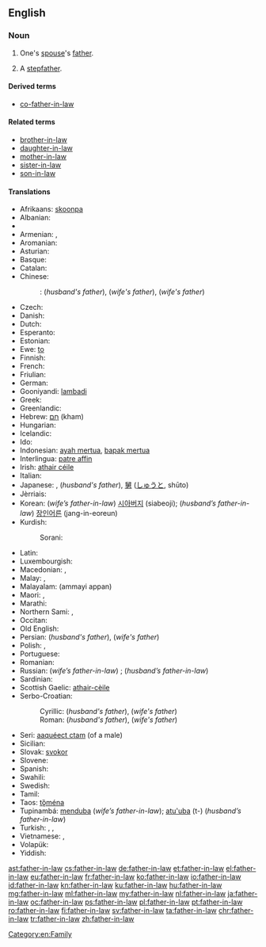 ==English==

===Noun===
{{wikipedia}}
{{en-noun|head=[[father]]-[[in-law]]|fathers-in-law|pl2=father-in-laws}}

# One's [[spouse]]'s [[father]].
# {{context|dated|lang=en}} A [[stepfather]].
#: {{quote-book
|year=1839
|author=Charles Dickens
|title=Nicholas Nickleby
|chapter=IV
|url=
|isbn=1-85326-264-1
|page=41
|passage=`Yes,` replied Snawley. `The fact is, I am not their father, Mr Squeers. I'm only their father-in-law.` }}

====Derived terms====
* {{qualifier|uncommon}} [[co-father-in-law]]

====Related terms====
* [[brother-in-law]]
* [[daughter-in-law]]
* [[mother-in-law]]
* [[sister-in-law]]
* [[son-in-law]]

====Translations====
{{trans-top|One's spouse's father}}
* Afrikaans: [[skoonpa]]
* Albanian: {{t-|sq|vjehërr|m}}
* {{trreq|ar}}
* Armenian: {{qualifier|husband's father}} {{t-|hy|սկեսրայր|tr=skesrayr}}, {{qualifier|wife's father}} {{t-|hy|աներ|tr=aner}}
* Aromanian: {{t-|rup|socru|m}}
* Asturian: {{t+|ast|suegru|m}}
* Basque: {{t+|eu|aitaginarreba}}
* Catalan: {{t-|ca|sogre|m}}
* Chinese:
*: {{ttbc|cmn}}: {{t-|cmn|公公|tr=gōnggong|sc=Hani}} (''husband's father''), {{t-|cmn|岳父|tr=yuèfù|sc=Hani}} (''wife's father''), {{t-|cmn|嫜|tr=zhāng|sc=Hani}} (''wife's father'')
* Czech: {{t+|cs|tchán|m}}
* Danish: {{t-|da|svigerfar|c}}
* Dutch: {{t+|nl|schoonvader|m}}
* Esperanto: {{t-|eo|bopatro}}
* Estonian: {{t+|et|äi}}
* Ewe: [[to]]
* Finnish: {{t+|fi|appi}}
* French: {{t+|fr|beau-père|m}}
* Friulian: {{tø|fur|missêr|m}}
* German: {{t+|de|Schwiegervater|m}}
* Gooniyandi: [[lambadi]]
* Greek: {{t+|el|πεθερός|tr=petherós}}
* Greenlandic: {{t|kl|sakeq}}
* Hebrew: [[חם|חָם]] (kham) {{m}}
* Hungarian: {{t+|hu|após}}
* Icelandic: {{t+|is|tengdapabbi|m}}
* Ido: {{t+|io|bopatro}}
* Indonesian: [[ayah mertua]], [[bapak mertua]]
* Interlingua: [[patre affin]]
* Irish: [[athair céile]]
* Italian: {{t+|it|suocero|m}}
* Japanese: {{t+|ja|義父|tr=gifu}}, {{t+|ja|岳父|tr=gakufu}} (''husband's father''), [[舅]] ([[しゅうと]], shūto)
* Jèrriais: {{tø|roa-jer|bieau-péthe|m}}
* Korean: (''wife’s father-in-law'') [[시아버지]] (siabeoji); (''husband’s father-in-law'') [[장인어른]] (jang-in-eoreun)
* Kurdish:
*: Sorani: {{t-|ku|خه‌زور|tr=xezur|sc=ku-Arab}}
{{trans-mid}}
* Latin: {{t-|la|socer|m}}
* Luxembourgish: {{t-|lb|Schwéierpapp|m}}
* Macedonian: {{t-|mk|свекор|m|tr=svékor}},  {{t-|mk|тест|m|tr=tést}}
* Malay: {{t-|ms|bapa mertua}}, {{t-|ms|ayah mertua}}
* Malayalam: (ammayi appan)
* Maori: {{t|mi|hungarei}}, {{t|mi|hungawai}}
* Marathi: {{t-|mr|सासरा|m|tr=sāsarā|sc=Deva}}
* Northern Sami: {{tø|se|vuohppa}}, {{tø|se|vuohppasássa}} {{qualifier|future}}
* Occitan: {{t+|oc|sògre|m}}
* Old English: {{t-|ang|swēor|m}}
* Persian: {{t+|fa|پدرشوهر|tr=pedar-šouhar}} (''husband's father''), {{t+|fa|پدرزن|tr=pedar-zan}} (''wife's father'')
* Polish: {{t+|pl|teść|m}},  {{qualifier|archaic; husband's father}} {{t-|pl|świekr|m}}
* Portuguese: {{t+|pt|sogro|m}}
* Romanian: {{t+|ro|socru|m}}
* Russian: (''wife’s father-in-law'') {{t+|ru|свёкор|m|tr=svjókor}}; (''husband’s father-in-law'') {{t+|ru|тесть|m|tr=test'}}
* Sardinian: {{t-|sc|socru|m}}
* Scottish Gaelic: [[athair-cèile]] {{m}}
* Serbo-Croatian:
*: Cyrillic: {{t-|sh|свекар|m|sc=Cyrl}} (''husband's father''), {{t-|sh|пунац|m|sc=Cyrl}} (''wife's father'')
*: Roman: {{t-|sh|svekar|m}} (''husband's father''), {{t-|sh|punac|m}} (''wife's father'')
* Seri: [[aaquéect ctam]] (of a male)
* Sicilian: {{t+|scn|soggiru|m}}
* Slovak: [[svokor]] {{m}}
* Slovene: {{t+|sl|tast|m}}
* Spanish: {{t+|es|suegro|m}}
* Swahili: {{t+|sw|babamkwe}}
* Swedish: {{t+|sv|svärfar|c}}
* Tamil: {{t+|ta|மாமனார்|tr=maamaNaar|sc=Taml}}
* Taos: [[tǫ̏ména]]
* Tupinambá: [[menduba]] (''wife’s father-in-law''); [[atu'uba]] (t-) (''husband’s father-in-law'')
* Turkish: {{t+|tr|kaynata}}, {{t+|tr|kayınbaba}}, {{t+|tr|kayınpeder}}
* Vietnamese: {{t-|vi|cha chồng}}, {{t-|vi|cha vợ}}
* Volapük: {{t+|vo|lüfat}}
* Yiddish: {{t|yi|מחותּן|m|tr=mekhutn|sc=Hebr}}
{{trans-bottom}}

[[Category:en:Family]]

[[ast:father-in-law]]
[[cs:father-in-law]]
[[de:father-in-law]]
[[et:father-in-law]]
[[el:father-in-law]]
[[eu:father-in-law]]
[[fr:father-in-law]]
[[ko:father-in-law]]
[[io:father-in-law]]
[[id:father-in-law]]
[[kn:father-in-law]]
[[ku:father-in-law]]
[[hu:father-in-law]]
[[mg:father-in-law]]
[[ml:father-in-law]]
[[my:father-in-law]]
[[nl:father-in-law]]
[[ja:father-in-law]]
[[oc:father-in-law]]
[[ps:father-in-law]]
[[pl:father-in-law]]
[[pt:father-in-law]]
[[ro:father-in-law]]
[[fi:father-in-law]]
[[sv:father-in-law]]
[[ta:father-in-law]]
[[chr:father-in-law]]
[[tr:father-in-law]]
[[zh:father-in-law]]